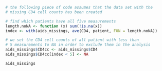 ```r
# the following piece of code assumes that the data set with the 
# missing CD4 cell counts has been created

# find which patients have all five measurements
length.noNA <- function (x) sum(!is.na(x))
index <- with(aids_missings, ave(CD4, patient, FUN = length.noNA))

# we set the CD4 cell counts of all patient with less than
# 5 measurements to NA in order to exclude them in the analysis
aids_missings$CD4cc <- aids_missings$CD4
aids_missings$CD4cc[index < 5] <- NA

aids_missings
```
